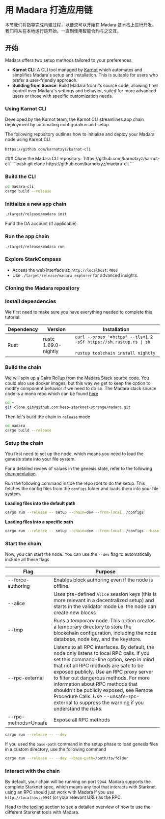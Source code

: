 
# 用 Madara 打造应用链

本节我们将指导完成构建过程，以便您可以开始在 Madara 技术栈上进行开发。
我们将从在本地运行链开始，一直到使用智能合约与之交互。

## 开始

Madara offers two setup methods tailored to your preferences:

- **Karnot CLI**: A CLI tool managed by [Karnot](https://karnot.xyz) which automates and simplifies Madara's setup and installation. This is suitable for users who prefer a user-friendly approach.
- **Building from Source**: Build Madara from its source code, allowing finer control over Madara's settings and behavior, suited for more advanced users or those with specific customization needs.

### Using Karnot CLI

Developed by the Karnot team, the Karnot CLI streamlines app chain deployment by automating configuration and setup.

The following repository outlines how to initialize and deploy your Madara node using Karnot CLI.<br></br>
`https://github.com/karnotxyz/karnot-cli`

<Steps>
### Clone the Madara CLI repository:    `https://github.com/karnotxyz/karnot-cli`
```bash
git clone https://github.com/karnotxyz/madara-cli
```

### Build the CLI

```bash
cd madara-cli
cargo build --release
```

### Initialize a new app chain

```bash
./target/release/madara init
```

Fund the DA account (if applicable)

### Run the app chain

```bash
./target/release/madara run
```

### Explore StarkCompass

- Access the web interface at: `http://localhost:4000`
- Use `./target/release/madara explorer` for advanced insights.

</Steps>

### Cloning the Madara repository

<Steps>

### Install dependencies

We first need to make sure you have everything needed to complete this tutorial.

| Dependency | Version              | Installation                                                                                                  |
| ---------- | -------------------- | ------------------------------------------------------------------------------------------------------------- |
| Rust       | rustc 1.69.0-nightly | `curl --proto '=https' --tlsv1.2 -sSf https://sh.rustup.rs \| sh `<br></br>`rustup toolchain install nightly` |

### Build the chain

We will spin up a Cairo Rollup from the Madara Stack source code. You could also use docker images, but this way we get to keep
the option to modify component behavior if we need to do so. The Madara stack source code is a mono repo which can be found [here](https://github.com/keep-starknet-strange/madara)

```bash
cd ~
git clone git@github.com:keep-starknet-strange/madara.git
```

Then let's build the chain in `release` mode

```bash
cd madara
cargo build --release
```

### Setup the chain

You first need to set up the node, which means you need to load the genesis state into your file system.

For a detailed review of values in the genesis state, refer to the following [documentation](https://github.com/keep-starknet-strange/madara/blob/8c498ea363bfa995ac28154c449266f61a4679cc/docs/genesis.md#L4A%20little).

Run the following command inside the repo root to do the setup. This fetches the config files from the `configs` folder and loads them into
your file system.

**Loading files into the default path**

```bash
cargo run --release -- setup --chain=dev --from-local ./configs
```

**Loading files into a specific path**

```bash
cargo run --release -- setup --chain=dev --from-local ./configs --base-path=/path/to/folder
```

### Start the chain

Now, you can start the node. You can use the `--dev` flag to automatically include all these flags

| Flag                 | Purpose                                                                                                                                                                                                                                                                                                                                                                                                                                         |
| -------------------- | ----------------------------------------------------------------------------------------------------------------------------------------------------------------------------------------------------------------------------------------------------------------------------------------------------------------------------------------------------------------------------------------------------------------------------------------------- |
| --force-authoring    | Enables block authoring even if the node is offline.                                                                                                                                                                                                                                                                                                                                                                                            |
| --alice              | Uses pre-defined `Alice` session keys (this is more relevant in a decentralized setup) and starts in the validator mode i.e. the node can create new blocks                                                                                                                                                                                                                                                                                     |
| --tmp                | Runs a temporary node. This option creates a temporary directory to store the blockchain configuration, including the node database, node key, and the keystore.                                                                                                                                                                                                                                                                                |
| --rpc-external       | Listens to all RPC interfaces. By default, the node only listens to local RPC calls. If you set this command-line option, keep in mind that not all RPC methods are safe to be exposed publicly. Use an RPC proxy server to filter out dangerous methods. For more information about RPC methods that shouldn't be publicly exposed, see Remote Procedure Calls. Use --unsafe-rpc-external to suppress the warning if you understand the risks. |
| --rpc-methods=Unsafe | Expose all RPC methods                                                                                                                                                                                                                                                                                                                                                                                                                          |

```bash
cargo run --release -- --dev
```

If you used the `base-path` command in the setup phase to load genesis files in a custom directory, use the following command

```bash
cargo run --release -- --dev --base-path=/path/to/folder
```

### Interact with the chain

By default, your chain will be running on port `9944`. Madara supports the complete Starknet spec, which means any tool that interacts with Starknet using an RPC
should just work with Madara if you use `http://localhost:9944` (or your relevant URL) as the RPC.

Head to the [tooling](./tools) section to see a detailed overview of how to use the different Starknet tools with Madara.

</Steps>

